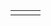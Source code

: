 {{en/Scenarios by relief}}

{|
|-
|style="border:none;background:white"|
{{Scenario:Dale of Scandy}}

|style="border:none;background:white"|
{{Scenario:Toy Train}}

|style="border:none;background:white"|
{{Scenario:Verdant Islands}}

|}